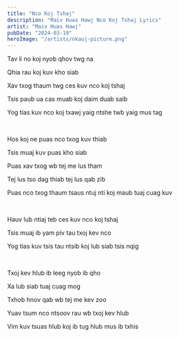 ```yaml
---
title: "Nco Koj Tshaj"
description: "Maiv Huas Hawj Nco Koj Tshaj Lyrics"
artist: "Maiv Huas Hawj"
pubDate: "2024-03-19"
heroImage: "/artists/nkauj-picture.png"
---
```


Tav li no koj nyob qhov twg na

Qhia rau koj kuv kho siab

Xav txog thaum twg ces kuv nco koj tshaj

Tsis paub ua cas muab koj daim duab saib

Yog tias kuv nco koj txawj yaig ntshe twb yaig mus tag

<br />

Hos koj ne puas nco txog kuv thiab

Tsis muaj kuv puas kho siab

Puas xav txog wb tej me lus tham

Tej lus tso dag thiab tej lus qab zib

Puas nco txog thaum tsaus ntuj nti koj maub tuaj cuag kuv

<br />

Hauv lub ntiaj teb ces kuv nco koj tshaj

Tsis muaj ib yam piv tau txoj kev nco

Yog tias kuv tsis tau ntsib koj lub siab tsis nqig

<br />

Txoj kev hlub ib leeg nyob ib qho

Xa lub siab tuaj cuag mog

Txhob hnov qab wb tej me kev zoo

Yuav tsum nco ntsoov rau wb txoj kev hlub

Vim kuv tsuas hlub koj ib tug hlub mus ib txhis
